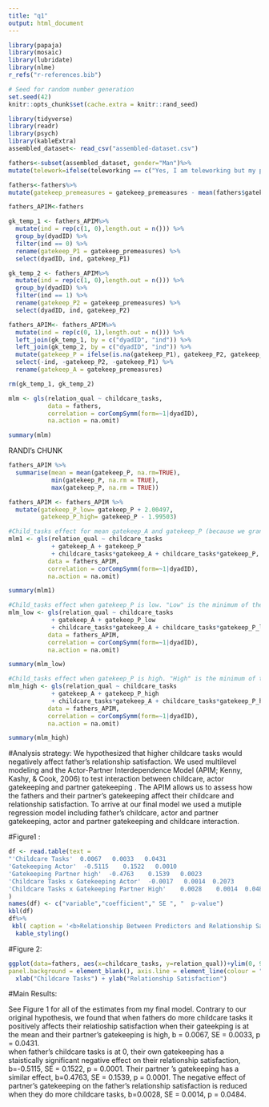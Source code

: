 ```yaml
---
title: "q1"
output: html_document
---
```

```r
library(papaja)
library(mosaic)
library(lubridate)
library(nlme)
r_refs("r-references.bib")
```


```r
# Seed for random number generation
set.seed(42)
knitr::opts_chunk$set(cache.extra = knitr::rand_seed)
```

```r
library(tidyverse)
library(readr)
library(psych)
library(kableExtra)
assembled_dataset<- read_csv("assembled-dataset.csv")
```

```r
fathers<-subset(assembled_dataset, gender="Man")%>%
mutate(telework=ifelse(teleworking == c("Yes, I am teleworking but my partner is not", "We are both teleworking"), 0, 1)) #not this is an indicator of NOT teleworking
```

```r
fathers<-fathers%>%
mutate(gatekeep_premeasures = gatekeep_premeasures - mean(fathers$gatekeep_premeasures, na.rm = TRUE))
```

```r
fathers_APIM<-fathers
```


```r
gk_temp_1 <- fathers_APIM%>%
  mutate(ind = rep(c(1, 0),length.out = n())) %>%
  group_by(dyadID) %>%
  filter(ind == 0) %>%
  rename(gatekeep_P1 = gatekeep_premeasures) %>%
  select(dyadID, ind, gatekeep_P1)

gk_temp_2 <- fathers_APIM%>%
  mutate(ind = rep(c(1, 0),length.out = n())) %>%
  group_by(dyadID) %>%
  filter(ind == 1) %>%
  rename(gatekeep_P2 = gatekeep_premeasures) %>%
  select(dyadID, ind, gatekeep_P2)

fathers_APIM<- fathers_APIM%>%
  mutate(ind = rep(c(0, 1),length.out = n())) %>%
  left_join(gk_temp_1, by = c("dyadID", "ind")) %>%
  left_join(gk_temp_2, by = c("dyadID", "ind")) %>%
  mutate(gatekeep_P = ifelse(is.na(gatekeep_P1), gatekeep_P2, gatekeep_P1)) %>%
  select(-ind, -gatekeep_P2, -gatekeep_P1) %>%
  rename(gatekeep_A = gatekeep_premeasures)

rm(gk_temp_1, gk_temp_2)
```

```r

mlm <- gls(relation_qual ~ childcare_tasks, 
           data = fathers,
           correlation = corCompSymm(form=~1|dyadID),
           na.action = na.omit)

summary(mlm)
```


RANDI's CHUNK
```r
fathers_APIM %>%
  summarise(mean = mean(gatekeep_P, na.rm=TRUE),
            min(gatekeep_P, na.rm = TRUE),
            max(gatekeep_P, na.rm = TRUE))

fathers_APIM <- fathers_APIM %>%
  mutate(gatekeep_P_low= gatekeep_P + 2.00497,
         gatekeep_P_high= gatekeep_P - 1.99503)

#Child_tasks effect for mean gatekeep_A and gatekeep_P (because we grand-mean centered)
mlm1 <- gls(relation_qual ~ childcare_tasks 
            + gatekeep_A + gatekeep_P 
            + childcare_tasks*gatekeep_A + childcare_tasks*gatekeep_P, 
           data = fathers_APIM,
           correlation = corCompSymm(form=~1|dyadID),
           na.action = na.omit)

summary(mlm1)

#Child_tasks effect when gatekeep_P is low. "Low" is the minimum of the gatekeep_P variable. Gatekeep_A remains at the mean. 
mlm_low <- gls(relation_qual ~ childcare_tasks 
            + gatekeep_A + gatekeep_P_low 
            + childcare_tasks*gatekeep_A + childcare_tasks*gatekeep_P_low, 
           data = fathers_APIM,
           correlation = corCompSymm(form=~1|dyadID),
           na.action = na.omit)

summary(mlm_low)

#Child_tasks effect when gatekeep_P is high. "High" is the minimum of the gatekeep_P variable. Gatekeep_A remains at the mean.
mlm_high <- gls(relation_qual ~ childcare_tasks 
            + gatekeep_A + gatekeep_P_high 
            + childcare_tasks*gatekeep_A + childcare_tasks*gatekeep_P_high, 
           data = fathers_APIM,
           correlation = corCompSymm(form=~1|dyadID),
           na.action = na.omit)

summary(mlm_high)
```


#Analysis strategy:
We hypothesized that higher childcare tasks would negatively affect father's relationship satisfaction. We used multilevel modeling and the Actor-Partner Interdependence Model (APIM; Kenny, Kashy, & Cook, 2006) to test interaction between childcare, actor gatekeeping and partner gatekeeping . The APIM allows us to assess how the fathers and their partner's gatekeeping affect their childcare and relationship satisfaction. To arrive at our final model we used a mutiple regression model including father's childcare, actor and partner gatekeeping, actor and partner gatekeeping and childcare interaction.

#Figure1 :

```r
df <- read.table(text = 
"'Childcare Tasks'  0.0067   0.0033   0.0431
'Gatekeeping Actor'  -0.5115    0.1522   0.0010
'Gatekeeping Partner high'  -0.4763    0.1539   0.0023
'Childcare Tasks x Gatekeeping Actor'  -0.0017   0.0014  0.2073
'Childcare Tasks x Gatekeeping Partner High'  	0.0028    0.0014  0.0484"
)
names(df) <- c("variable","coefficient"," SE ", "  p-value")
kbl(df) 
df%>%
 kbl( caption = '<b>Relationship Between Predictors and Relationship Satisfaction</b>', format = 'html') %>%
  kable_styling()
```

#Figure 2:

```r
ggplot(data=fathers, aes(x=childcare_tasks, y=relation_qual))+ylim(0, 9)+geom_smooth(method="lm", colour="black", se=FALSE)+ theme(panel.grid.major = element_blank(), panel.grid.minor = element_blank(),
panel.background = element_blank(), axis.line = element_line(colour = "black"))+
  xlab("Childcare Tasks") + ylab("Relationship Satisfaction")
```


#Main Results:

See Figure 1 for all of the estimates from my final model.
Contrary to our original hypothesis, we found that when fathers do more childcare tasks it positively affects their relatioship satisfaction when their gateekping is at the mean and their partner's gatekeeping is high, b = 0.0067, SE = 0.0033, p = 0.0431.  
when father's childcare tasks is at 0, their own gatekeeping has a staistically significant negative effect on their relationship satisfaction, b=-0.5115, SE = 0.1522, p = 0.0001. Their partner 's gatekeeping has a similar effect, b=0.4763, SE = 0.1539, p = 0.0001.
The negative effect of partner's gatekeeping on the father's relationship satisfaction is reduced when they do more childcare tasks, b=0.0028, SE = 0.0014, p = 0.0484. 
